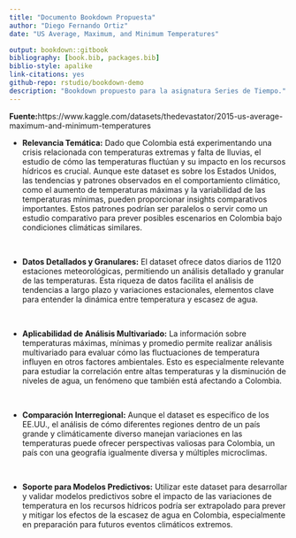 ```yaml
--- 
title: "Documento Bookdown Propuesta"
author: "Diego Fernando Ortiz"
date: "US Average, Maximum, and Minimum Temperatures"

output: bookdown::gitbook
bibliography: [book.bib, packages.bib]
biblio-style: apalike
link-citations: yes
github-repo: rstudio/bookdown-demo
description: "Bookdown propuesto para la asignatura Series de Tiempo."
---
```


 **Fuente:**https://www.kaggle.com/datasets/thedevastator/2015-us-average-maximum-and-minimum-temperatures
 
* **Relevancia Temática:** Dado que Colombia está experimentando una crisis relacionada con temperaturas extremas y falta de lluvias, el estudio de cómo las temperaturas fluctúan y su impacto en los recursos hídricos es crucial. Aunque este dataset es sobre los Estados Unidos, las tendencias y patrones observados en el comportamiento climático, como el aumento de temperaturas máximas y la variabilidad de las temperaturas mínimas, pueden proporcionar insights comparativos importantes. Estos patrones podrían ser paralelos o servir como un estudio comparativo para prever posibles escenarios en Colombia bajo condiciones climáticas similares.

<br>

* **Datos Detallados y Granulares:** El dataset ofrece datos diarios de 1120 estaciones meteorológicas, permitiendo un análisis detallado y granular de las temperaturas. Esta riqueza de datos facilita el análisis de tendencias a largo plazo y variaciones estacionales, elementos clave para entender la dinámica entre temperatura y escasez de agua.

<br>

* **Aplicabilidad de Análisis Multivariado:** La información sobre temperaturas máximas, mínimas y promedio permite realizar análisis multivariado para evaluar cómo las fluctuaciones de temperatura influyen en otros factores ambientales. Esto es especialmente relevante para estudiar la correlación entre altas temperaturas y la disminución de niveles de agua, un fenómeno que también está afectando a Colombia.

<br>

* **Comparación Interregional:** Aunque el dataset es específico de los EE.UU., el análisis de cómo diferentes regiones dentro de un país grande y climáticamente diverso manejan variaciones en las temperaturas puede ofrecer perspectivas valiosas para Colombia, un país con una geografía igualmente diversa y múltiples microclimas.

<br>

* **Soporte para Modelos Predictivos:** Utilizar este dataset para desarrollar y validar modelos predictivos sobre el impacto de las variaciones de temperatura en los recursos hídricos podría ser extrapolado para prever y mitigar los efectos de la escasez de agua en Colombia, especialmente en preparación para futuros eventos climáticos extremos.



